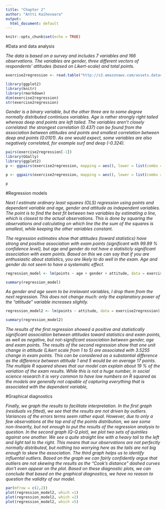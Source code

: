 ---
title: "Chapter 2"
author: "Antti Kaihovaara"
output:
  html_document: default
---


```{r setup, include=FALSE}
knitr::opts_chunk$set(echo = TRUE)
```



#Data and data analysis

*The data is based on a survey and includes 7 variables and 166 observations. The variables are gender, three different vectors of respondents' attitudes (based on Likert-scale) and total points.*

```{r, include=FALSE}
exercise2regression <- read.table("http://s3.amazonaws.com/assets.datacamp.com/production/course_2218/datasets/learning2014.txt", sep=",", header=TRUE,)
```
```{r, include=FALSE}
library(ggplot2)
library(knitr)
library(rmarkdown)
dim(exercise2regression)
str(exercise2regression)
```

*Gender is a binary variable, but the other three are to some degree normally distributed continiuos variables. Age is rather strongly right tailed whereas deep and points are left tailed. The variables aren't closely correlated: the strongest correlation (0.437) can be found from the association between attitudes and points and smallest correlation between deep and points (0.0101). As one would expect, some variables are also negatively correlated, for example surf and deep (-0.324).*

```{r, include=FALSE}
pairs(exercise2regression[-1])
library(GGally)
library(ggplot2)
p <- ggpairs(exercise2regression, mapping = aes(), lower = list(combo = wrap("facethist", bins = 20)))
```

```{r, include=FALSE}
p <- ggpairs(exercise2regression, mapping = aes(), lower = list(combo = wrap("facethist", bins = 20)))
```
```{r, include=TRUE}
p
```




#Regression models

*Next I estimate ordinary least squares (OLS) regression using points and dependent variable and age, gender and attitude as independent variables. The point is to find the best fit between two variables by estimating a line, which is closest to the actual observations. This is done by squaring the observations and calculating on which line the the sum of the squares is smallest, while keeping the other variables constant.*

*The regression estimates show that attitudes (toward statistics) have strong and positive association  with exam points (significant with 99.99 % confidence level), but age and gender do not have a statisticly significant association with exam points. Based on this we can say that if you are enthusiastic about statistics, you are likely to do well in the exam. Age and gender do not seem to have a systematic effect. *

```{r, include=FALSE}
regression_model <- lm(points ~ age + gender + attitude, data = exercise2regression)
```
```{r, include=TRUE}
summary(regression_model)
```

*As gender and age seem to be irrelavant variables, I drop them from the next regression. This does not change much: only the explanatory power of the "attitude" variable increases slightly.* 

```{r, include=FALSE}
regression_model2 <- lm(points ~ attitude, data = exercise2regression)
```
```{r, include=TRUE}
summary(regression_model2)
```

*The results of the first regression showed a positive and statistically significant association between attitudes toward statistics and exam points, as well as negative, but not-significant association between gender, age and exam points. The results of the second regression show that one unit change in attitude (Likert scale from 1 to 5) are associated with 3.5255 change in exam points. This can be considered as a substantial difference as the difference between attitude 1 and 5 would be on average 17 points. The multiple R squared shows that our model can explain about 19 % of the variation of the exam results. While this is not a huge number, in social science research it is very common to have low numbers on R squared as the models are generally not capable of capturing everything that is associated with the dependent variable, * 



#Graphical diagnostics

*Finally, we graph the results to facilitate interpretation. In the first graph (residuals vs fitted), we see that the results are not driven by outliers. Variances of the errors terms seem rather equal. However, due to only a few observations at the top end of the points distribution, we see some non-linearity, but not enough to put the results of the regression analysis to question. In the second graph (Q-Q plot), we plot two sets of quintiles against one another. We see a quite straight line with a heavy tail to the left and light tail to the right. This means that our observations are not perfectly normally distributed, but nothing too worrying here as the tails are not big enough to skew the association. The third graph helps us to identify influental outliers. Based on the graph we can fairly confidently argue that outliers are not skewing the results as the "Cook's distance" dashed curves don't even appear on the plot. Based on these diagnostic plots, we can conclude that based on the graphical diagnostics, we have no reason to question the validity of our model.*
```{r, include=TRUE}
par(mfrow = c(2,2))
plot(regression_model2, which =1)
plot(regression_model2, which =2)
plot(regression_model2, which =5)
```
